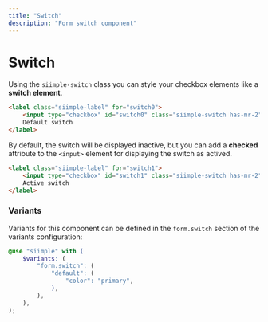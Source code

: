 ```yaml
---
title: "Switch"
description: "Form switch component"
---
```


# Switch

Using the `siimple-switch` class you can style your checkbox elements like a **switch element**. 

```html live=true
<label class="siimple-label" for="switch0">
    <input type="checkbox" id="switch0" class="siimple-switch has-mr-2" />
    Default switch
</label>
```

By default, the switch will be displayed inactive, but you can add a **checked** attribute to the `<input>` element for displaying the switch as actived.

```html live=true
<label class="siimple-label" for="switch1">
    <input type="checkbox" id="switch1" class="siimple-switch has-mr-2" checked />
    Active switch
</label>
```

### Variants

Variants for this component can be defined in the `form.switch` section of the variants configuration:

```scss
@use "siimple" with (
    $variants: (
        "form.switch": (
            "default": (
                "color": "primary",
            ),
        ),
    ),
);
```

